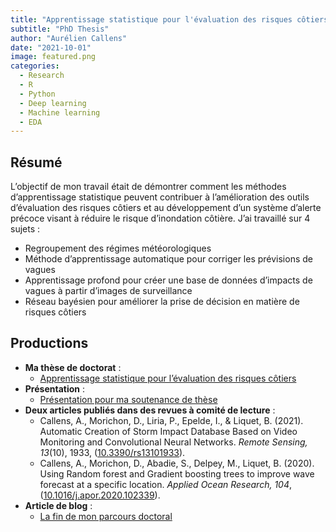 ```yaml
---
title: "Apprentissage statistique pour l'évaluation des risques côtiers"
subtitle: "PhD Thesis"
author: "Aurélien Callens"
date: "2021-10-01"
image: featured.png
categories:
  - Research
  - R
  - Python
  - Deep learning
  - Machine learning
  - EDA
---
```


## Résumé  

L'objectif de mon travail était de démontrer comment les méthodes d'apprentissage statistique peuvent contribuer à l'amélioration des outils d'évaluation des risques côtiers et au développement d'un système d'alerte précoce visant à réduire le risque d'inondation côtière. J'ai travaillé sur 4 sujets :  

- Regroupement des régimes météorologiques  
- Méthode d'apprentissage automatique pour corriger les prévisions de vagues  
- Apprentissage profond pour créer une base de données d'impacts de vagues à partir d'images de surveillance  
- Réseau bayésien pour améliorer la prise de décision en matière de risques côtiers  

## Productions  

- **Ma thèse de doctorat** :  
  + <a href="http://www.theses.fr/2021PAUU3016" target="_blank">Apprentissage statistique pour l'évaluation des risques côtiers</a>  

- **Présentation** :  
  + [Présentation pour ma soutenance de thèse](/doc/Presentation_thesis_Callens_Aurelien.pdf)  

- **Deux articles publiés dans des revues à comité de lecture** :  
    + Callens, A., Morichon, D., Liria, P., Epelde, I., & Liquet, B. (2021). Automatic Creation of Storm Impact Database Based on Video Monitoring and Convolutional Neural Networks. *Remote Sensing, 13*(10), 1933, (<a href="https://doi.org/10.3390/rs13101933" target="_blank">10.3390/rs13101933</a>).  
    + Callens, A., Morichon, D., Abadie, S., Delpey, M., Liquet, B. (2020). Using Random forest and Gradient boosting trees to improve wave forecast at a specific location. *Applied Ocean Research, 104*, (<a href="https://doi.org/10.1016/j.apor.2020.102339" target="_blank">10.1016/j.apor.2020.102339</a>).  

- **Article de blog** :  
  + [La fin de mon parcours doctoral](/posts/2021-10-02-the-end-of-a-journey/)  

